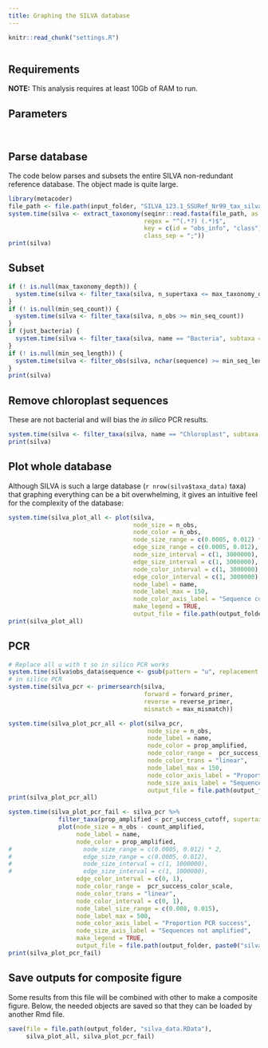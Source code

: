 ```yaml
---
title: Graphing the SILVA database
---
```


```r
knitr::read_chunk("settings.R")
```

```r
```

## Requirements 

**NOTE:** This analysis requires at least 10Gb of RAM to run. 

## Parameters

```r
```

```r
```


## Parse database

The code below parses and subsets the entire SILVA non-redundant reference database.
The object made is quite large.

```r
library(metacoder)
file_path <- file.path(input_folder, "SILVA_123.1_SSURef_Nr99_tax_silva.fasta")
system.time(silva <- extract_taxonomy(seqinr::read.fasta(file_path, as.string = TRUE), 
                                      regex = "^(.*?) (.*)$",
                                      key = c(id = "obs_info", "class"),
                                      class_sep = ";"))
print(silva)
```

## Subset

```r
if (! is.null(max_taxonomy_depth)) {
  system.time(silva <- filter_taxa(silva, n_supertaxa <= max_taxonomy_depth))
}
if (! is.null(min_seq_count)) {
  system.time(silva <- filter_taxa(silva, n_obs >= min_seq_count))
}
if (just_bacteria) {
  system.time(silva <- filter_taxa(silva, name == "Bacteria", subtaxa = TRUE))
}
if (! is.null(min_seq_length)) {
  system.time(silva <- filter_obs(silva, nchar(sequence) >= min_seq_length, unobserved = FALSE))
}
print(silva)
```


## Remove chloroplast sequences

These are not bacterial and will bias the *in silico* PCR results.

```r
system.time(silva <- filter_taxa(silva, name == "Chloroplast", subtaxa = TRUE, invert = TRUE))
print(silva)
```


## Plot whole database

Although SILVA is such a large database (`r nrow(silva$taxa_data)` taxa) that graphing everything can be a bit overwhelming, it gives an intuitive feel for the complexity of the database:

```r
system.time(silva_plot_all <- plot(silva,
                                   node_size = n_obs,
                                   node_color = n_obs,
                                   node_size_range = c(0.0005, 0.012) * 2,
                                   edge_size_range = c(0.0005, 0.012),
                                   node_size_interval = c(1, 3000000),
                                   edge_size_interval = c(1, 3000000),
                                   node_color_interval = c(1, 3000000),
                                   edge_color_interval = c(1, 3000000),
                                   node_label = name,
                                   node_label_max = 150,
                                   node_color_axis_label = "Sequence count",
                                   make_legend = TRUE,
                                   output_file = file.path(output_folder, paste0("silva--all", output_format))))
print(silva_plot_all)
```


## PCR

```r
# Replace all u with t so in silico PCR works
system.time(silva$obs_data$sequence <- gsub(pattern = "u", replacement = "t", silva$obs_data$sequence))
# in silico PCR
system.time(silva_pcr <- primersearch(silva,
                                      forward = forward_primer,
                                      reverse = reverse_primer,
                                      mismatch = max_mismatch))
```

```r
system.time(silva_plot_pcr_all <- plot(silva_pcr,
                                       node_size = n_obs,
                                       node_label = name,
                                       node_color = prop_amplified,
                                       node_color_range =  pcr_success_color_scale,
                                       node_color_trans = "linear",
                                       node_label_max = 150,
                                       node_color_axis_label = "Proportion PCR success",
                                       node_size_axis_label = "Sequence count",
                                       output_file = file.path(output_folder, paste0("silva--pcr_all", output_format))))
print(silva_plot_pcr_all)
```

```r
system.time(silva_plot_pcr_fail <- silva_pcr %>%
              filter_taxa(prop_amplified < pcr_success_cutoff, supertaxa = TRUE) %>%
              plot(node_size = n_obs - count_amplified,
                   node_label = name,
                   node_color = prop_amplified,
#                    node_size_range = c(0.0005, 0.012) * 2,
#                    edge_size_range = c(0.0005, 0.012),
#                    node_size_interval = c(1, 1000000),
#                    edge_size_interval = c(1, 1000000),
                   edge_color_interval = c(0, 1),
                   node_color_range =  pcr_success_color_scale,
                   node_color_trans = "linear",
                   node_color_interval = c(0, 1),
                   node_label_size_range = c(0.008, 0.015),
                   node_label_max = 500,
                   node_color_axis_label = "Proportion PCR success",
                   node_size_axis_label = "Sequences not amplified",
                   make_legend = TRUE,
                   output_file = file.path(output_folder, paste0("silva--pcr_fail", output_format))))
print(silva_plot_pcr_fail)
```


## Save outputs for composite figure

Some results from this file will be combined with other to make a composite figure.
Below, the needed objects are saved so that they can be loaded by another Rmd file.

```r
save(file = file.path(output_folder, "silva_data.RData"),
     silva_plot_all, silva_plot_pcr_fail)
```

